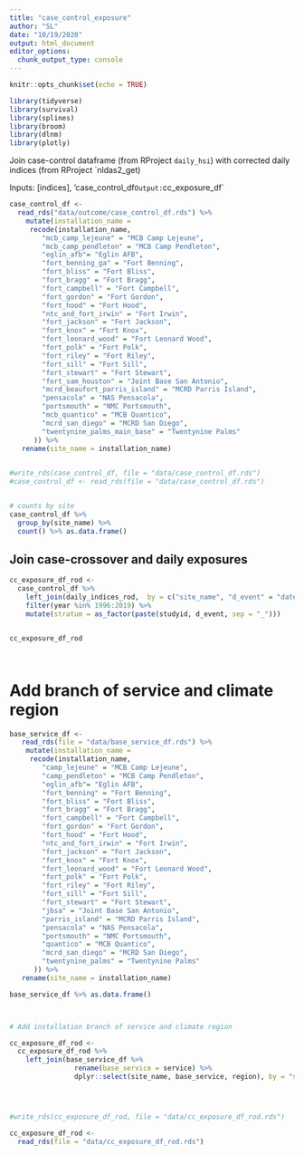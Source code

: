 ```yaml
---
title: "case_control_exposure"
author: "SL"
date: "10/19/2020"
output: html_document
editor_options: 
  chunk_output_type: console
---
```


```r
knitr::opts_chunk$set(echo = TRUE)

library(tidyverse)
library(survival)
library(splines)
library(broom)
library(dlnm)
library(plotly)

```

Join case-control dataframe (from RProject `daily_hsi`) with corrected daily indices (from RProject `nldas2_get) 


Inputs: [indices], 'case_control_df`
Output: `cc_exposure_df`



```r

case_control_df <-
  read_rds("data/outcome/case_control_df.rds") %>%
    mutate(installation_name = 
     recode(installation_name,
        "mcb_camp_lejeune" = "MCB Camp Lejeune",
        "mcb_camp_pendleton" = "MCB Camp Pendleton",
        "eglin_afb"= "Eglin AFB",
        "fort_benning_ga" = "Fort Benning",
        "fort_bliss" = "Fort Bliss",
        "fort_bragg" = "Fort Bragg",
        "fort_campbell" = "Fort Campbell",
        "fort_gordon" = "Fort Gordon",
        "fort_hood" = "Fort Hood",
        "ntc_and_fort_irwin" = "Fort Irwin",
        "fort_jackson" = "Fort Jackson",
        "fort_knox" = "Fort Knox",
        "fort_leonard_wood" = "Fort Leonard Wood",
        "fort_polk" = "Fort Polk",
        "fort_riley" = "Fort Riley",
        "fort_sill" = "Fort Sill",
        "fort_stewart" = "Fort Stewart",
        "fort_sam_houston" = "Joint Base San Antonio",
        "mcrd_beaufort_parris_island" = "MCRD Parris Island",
        "pensacola" = "NAS Pensacola",
        "portsmouth" = "NMC Portsmouth",
        "mcb_quantico" = "MCB Quantico",
        "mcrd_san_diego" = "MCRD San Diego",
        "twentynine_palms_main_base" = "Twentynine Palms"
      )) %>% 
   rename(site_name = installation_name)
  

#write_rds(case_control_df, file = "data/case_control_df.rds")
#case_control_df <- read_rds(file = "data/case_control_df.rds")


# counts by site
case_control_df %>% 
  group_by(site_name) %>% 
  count() %>% as.data.frame()

```



## Join case-crossover and daily exposures

```r

cc_exposure_df_rod <-
  case_control_df %>% 
    left_join(daily_indices_rod,  by = c("site_name", "d_event" = "date")) %>% 
    filter(year %in% 1996:2019) %>% 
    mutate(stratum = as_factor(paste(studyid, d_event, sep = "_")))


cc_exposure_df_rod




```


# Add branch of service and climate region
```r


base_service_df <-
   read_rds(file = "data/base_service_df.rds") %>% 
    mutate(installation_name = 
     recode(installation_name,
        "camp_lejeune" = "MCB Camp Lejeune",
        "camp_pendleton" = "MCB Camp Pendleton",
        "eglin_afb"= "Eglin AFB",
        "fort_benning" = "Fort Benning",
        "fort_bliss" = "Fort Bliss",
        "fort_bragg" = "Fort Bragg",
        "fort_campbell" = "Fort Campbell",
        "fort_gordon" = "Fort Gordon",
        "fort_hood" = "Fort Hood",
        "ntc_and_fort_irwin" = "Fort Irwin",
        "fort_jackson" = "Fort Jackson",
        "fort_knox" = "Fort Knox",
        "fort_leonard_wood" = "Fort Leonard Wood",
        "fort_polk" = "Fort Polk",
        "fort_riley" = "Fort Riley",
        "fort_sill" = "Fort Sill",
        "fort_stewart" = "Fort Stewart",
        "jbsa" = "Joint Base San Antonio",
        "parris_island" = "MCRD Parris Island",
        "pensacola" = "NAS Pensacola",
        "portsmouth" = "NMC Portsmouth",
        "quantico" = "MCB Quantico",
        "mcrd_san_diego" = "MCRD San Diego",
        "twentynine_palms" = "Twentynine Palms"
      )) %>% 
   rename(site_name = installation_name)

base_service_df %>% as.data.frame() 



# Add installation branch of service and climate region

cc_exposure_df_rod <-
  cc_exposure_df_rod %>% 
    left_join(base_service_df %>%
                rename(base_service = service) %>% 
                dplyr::select(site_name, base_service, region), by = "site_name") 




#write_rds(cc_exposure_df_rod, file = "data/cc_exposure_df_rod.rds")

cc_exposure_df_rod <-
  read_rds(file = "data/cc_exposure_df_rod.rds")
```


